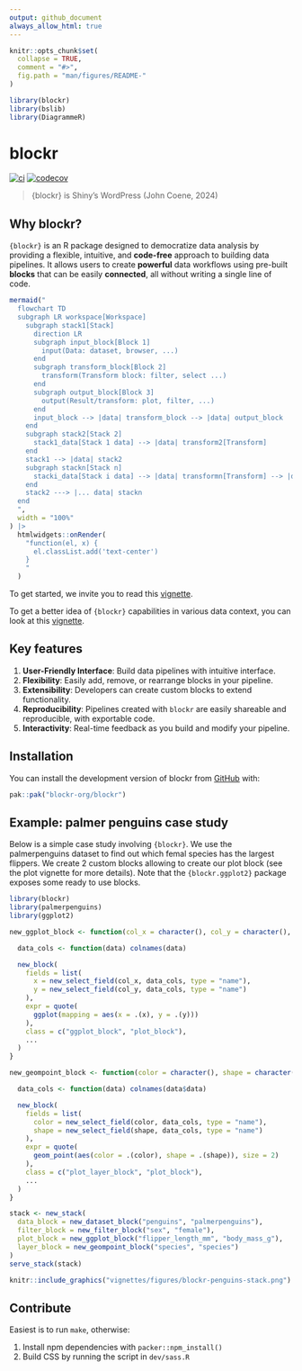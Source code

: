 ```yaml
---
output: github_document
always_allow_html: true
---
```


<!-- README.md is generated from README.Rmd. Please edit that file -->

```r
knitr::opts_chunk$set(
  collapse = TRUE,
  comment = "#>",
  fig.path = "man/figures/README-"
)

library(blockr)
library(bslib)
library(DiagrammeR)
```

# blockr

<!-- badges: start -->
[![ci](https://github.com/blockr-org/blockr/actions/workflows/ci.yml/badge.svg)](https://github.com/blockr-org/blockr/actions/workflows/ci.yml)
[![codecov](https://codecov.io/github/blockr-org/blockr/graph/badge.svg?token=9AO88LK8FJ)](https://codecov.io/github/blockr-org/blockr)
<!-- badges: end -->

> {blockr} is Shiny's WordPress (John Coene, 2024)

## Why blockr?

`{blockr}` is an R package designed to democratize data analysis by providing a flexible, intuitive, and __code-free__ approach to building data pipelines. It allows users to create __powerful__ data workflows using pre-built __blocks__ that can be easily __connected__, all without writing a single line of code.

```r
mermaid("
  flowchart TD
  subgraph LR workspace[Workspace]
    subgraph stack1[Stack]
      direction LR
      subgraph input_block[Block 1]
        input(Data: dataset, browser, ...)
      end
      subgraph transform_block[Block 2]
        transform(Transform block: filter, select ...)
      end
      subgraph output_block[Block 3]
        output(Result/transform: plot, filter, ...)
      end
      input_block --> |data| transform_block --> |data| output_block
    end
    subgraph stack2[Stack 2]
      stack1_data[Stack 1 data] --> |data| transform2[Transform]
    end
    stack1 --> |data| stack2
    subgraph stackn[Stack n]
      stacki_data[Stack i data] --> |data| transformn[Transform] --> |data| Visualize
    end
    stack2 ---> |... data| stackn
  end
  ",
  width = "100%"
) |>
  htmlwidgets::onRender(
    "function(el, x) {
      el.classList.add('text-center')
    }
    "
  )
```

To get started, we invite you to read this [vignette](https://blockr-org.github.io/blockr/articles/blockr.html).

To get a better idea of `{blockr}` capabilities in various data context, you can look at this [vignette](https://blockr-org.github.io/blockr/articles/blockr_examples.html).

## Key features

1. **User-Friendly Interface**: Build data pipelines with intuitive interface.
2. **Flexibility**: Easily add, remove, or rearrange blocks in your pipeline.
3. **Extensibility**: Developers can create custom blocks to extend functionality.
4. **Reproducibility**: Pipelines created with `blockr` are easily shareable and reproducible, with exportable code.
5. **Interactivity**: Real-time feedback as you build and modify your pipeline.

## Installation

You can install the development version of blockr from [GitHub](https://github.com/) with:

```r
pak::pak("blockr-org/blockr")
```

## Example: palmer penguins case study

Below is a simple case study involving `{blockr}`. We use the palmerpenguins dataset to find out which
femal species has the largest flippers. We create 2 custom blocks allowing to create our plot block (see the plot vignette for more details). Note that the `{blockr.ggplot2}` package exposes some ready to use blocks.

```r
library(blockr)
library(palmerpenguins)
library(ggplot2)

new_ggplot_block <- function(col_x = character(), col_y = character(), ...) {

  data_cols <- function(data) colnames(data)

  new_block(
    fields = list(
      x = new_select_field(col_x, data_cols, type = "name"),
      y = new_select_field(col_y, data_cols, type = "name")
    ),
    expr = quote(
      ggplot(mapping = aes(x = .(x), y = .(y)))
    ),
    class = c("ggplot_block", "plot_block"),
    ...
  )
}

new_geompoint_block <- function(color = character(), shape = character(), ...) {

  data_cols <- function(data) colnames(data$data)

  new_block(
    fields = list(
      color = new_select_field(color, data_cols, type = "name"),
      shape = new_select_field(shape, data_cols, type = "name")
    ),
    expr = quote(
      geom_point(aes(color = .(color), shape = .(shape)), size = 2)
    ),
    class = c("plot_layer_block", "plot_block"),
    ...
  )
}

stack <- new_stack(
  data_block = new_dataset_block("penguins", "palmerpenguins"),
  filter_block = new_filter_block("sex", "female"),
  plot_block = new_ggplot_block("flipper_length_mm", "body_mass_g"),
  layer_block = new_geompoint_block("species", "species")
)
serve_stack(stack)
```

```r
knitr::include_graphics("vignettes/figures/blockr-penguins-stack.png")
```

## Contribute

Easiest is to run `make`, otherwise:

1. Install npm dependencies with `packer::npm_install()`
2. Build CSS by running the script in `dev/sass.R`
